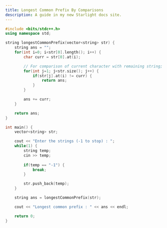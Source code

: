 ```yaml
---
title: Longest Common Prefix By Comparisons
description: A guide in my new Starlight docs site.
---
```


```c++
#include <bits/stdc++.h>
using namespace std;

string longestCommonPrefix(vector<string> str) {
    string ans = "";
    for(int i=0; i<str[0].length(); i++) {
        char curr = str[0].at(i);

        // For comparison of current character with remaining string;
        for(int j=1; j<str.size(); j++) {
            if(str[j].at(i) != curr) {
                return ans;
            }
        }

        ans += curr;
    }

    return ans;
}

int main() {
    vector<string> str;

    cout << "Enter the strings (-1 to stop) : ";
    while(1) {
        string temp;
        cin >> temp;
        
        if(temp == "-1") {
            break;
        }

        str.push_back(temp);
    }

    string ans = longestCommonPrefix(str);

    cout << "Longest common prefix : " << ans << endl;

    return 0; 
}
```